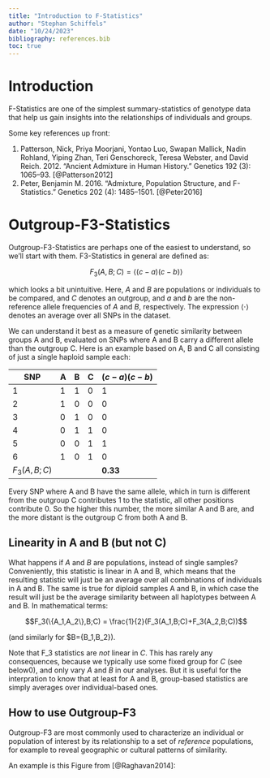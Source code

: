 ```yaml
---
title: "Introduction to F-Statistics"
author: "Stephan Schiffels"
date: "10/24/2023"
bibliography: references.bib
toc: true
---
```


# Introduction

F-Statistics are one of the simplest summary-statistics of genotype data that help us gain insights into the relationships of individuals and groups.

Some key references up front:

1. Patterson, Nick, Priya Moorjani, Yontao Luo, Swapan Mallick, Nadin Rohland, Yiping Zhan, Teri Genschoreck, Teresa Webster, and David Reich. 2012. “Ancient Admixture in Human History.” Genetics 192 (3): 1065–93. [@Patterson2012]
2. Peter, Benjamin M. 2016. “Admixture, Population Structure, and F-Statistics.” Genetics 202 (4): 1485–1501. [@Peter2016] 

# Outgroup-F3-Statistics

Outgroup-F3-Statistics are perhaps one of the easiest to understand, so we'll start with them. F3-Statistics in general are defined as:

$$F_3(A, B;C) = \langle(c-a)(c-b)\rangle$$

which looks a bit unintuitive. Here, $A$ and $B$ are populations or individuals to be compared, and $C$ denotes an outgroup, and $a$ and $b$ are the non-reference allele frequencies of $A$ and $B$, respectively. The expression $\langle\cdot\rangle$ denotes an average over all SNPs in the dataset.

We can understand it best as a measure of genetic similarity between groups A and B, evaluated on SNPs where A and B carry a different allele than the outgroup C. Here is an example based on A, B and C all consisting of just a single haploid sample each:

| SNP           | A | B | C | $(c-a)(c-b)$ |
|---------------|---|---|---|--------------|
| 1             | 1 | 1 | 0 | 1            |
| 2             | 1 | 0 | 0 | 0            |
| 3             | 0 | 1 | 0 | 0            |
| 4             | 0 | 1 | 1 | 0            |
| 5             | 0 | 0 | 1 | 1            |
| 6             | 1 | 0 | 1 | 0            |
| $F_3(A, B;C)$ |   |   |   | **0.33**     |

Every SNP where A and B have the same allele, which in turn is different from the outgroup C contributes 1 to the statistic, all other positions contribute 0. So the higher this number, the more similar A and B are, and the more distant is the outgroup C from both A and B.

## Linearity in A and B (but not C)
What happens if $A$ and $B$ are populations, instead of single samples? Conveniently, this statistic is linear in A and B, which means that the resulting statistic will just be an average over all combinations of individuals in A and B. The same is true for diploid samples A and B, in which case the result will just be the average similarity between all haplotypes between A and B. In mathematical terms:

$$F_3(\{A_1,A_2\},B;C) = \frac{1}{2}(F_3(A_1,B;C)+F_3(A_2,B;C))$$

(and similarly for $B=\{B_1,B_2\}).

Note that F_3 statistics are _not_ linear in $C$. This has rarely any consequences, because we typically use some fixed group for $C$ (see below0), and only vary $A$ and $B$ in our analyses. But it is useful for the interpration to know that at least for A and B, group-based statistics are simply averages over individual-based ones.

## How to use Outgroup-F3

Outgroup-F3 are most commonly used to characterize an individual or population of interest by its relationship to a set of _reference_ populations, for example to reveal geographic or cultural patterns of similarity.

An example is this Figure from [@Raghavan2014]:
